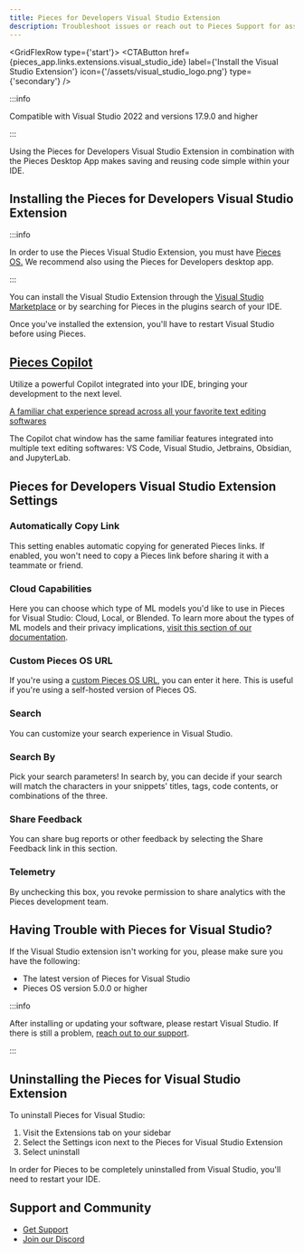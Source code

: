 ```yaml
---
title: Pieces for Developers Visual Studio Extension
description: Troubleshoot issues or reach out to Pieces Support for assistance with the Pieces for Developers Visual Studio Extension.
---
```



<GridFlexRow type={'start'}>
  <CTAButton
    href={pieces_app.links.extensions.visual_studio_ide}
    label={'Install the Visual Studio Extension'}
    icon={'/assets/visual_studio_logo.png'}
    type={'secondary'}
  />
</GridFlexRow>

<MiniSpacer />

:::info

Compatible with Visual Studio 2022 and versions 17.9.0 and higher

:::

<MiniSpacer />

Using the Pieces for Developers Visual Studio Extension in combination with the Pieces Desktop App makes saving and reusing code simple within your IDE.

## Installing the Pieces for Developers Visual Studio Extension
:::info

In order to use the Pieces Visual Studio Extension, you must have <a target="blank" href="/installation-getting-started/what-am-i-installing">Pieces OS.</a> We recommend also using the Pieces for Developers desktop app.

:::

You can install the Visual Studio Extension through the <a target="blank" href={pieces_app.links.extensions.visual_studio_ide}>Visual Studio Marketplace</a> or by searching for Pieces in the plugins search of your IDE.

Once you've installed the extension, you'll have to restart Visual Studio before using Pieces.

## [Pieces Copilot](/features/pieces-copilot#plugin-integrations)
Utilize a powerful Copilot integrated into your IDE, bringing your development to the next level.

[A familiar chat experience spread across all your favorite text editing softwares](/features/pieces-copilot#plugin-integrations)

The Copilot chat window has the same familiar features integrated into multiple text editing softwares: VS Code, Visual Studio, Jetbrains, Obsidian, and JupyterLab.

## Pieces for Developers Visual Studio Extension Settings

### Automatically Copy Link
This setting enables automatic copying for generated Pieces links. If enabled, you won't need to copy a Pieces link before sharing it with a teammate or friend.

### Cloud Capabilities
Here you can choose which type of ML models you'd like to use in Pieces for Visual Studio: Cloud, Local, or Blended. To learn more about the types of ML models and their privacy implications, [visit this section of our documentation](/product-highlights-and-benefits/privacy-security-data#our-machine-learning-models).

### Custom Pieces OS URL
If you're using a [custom Pieces OS URL](/product-highlights-and-benefits/connecting-to-a-remote-pieces-os-instance), you can enter it here. This is useful if you're using a self-hosted version of Pieces OS.

### Search
You can customize your search experience in Visual Studio.

### Search By
Pick your search parameters! In search by, you can decide if your search will match the characters in your snippets' titles, tags, code contents, or combinations of the three.

### Share Feedback
You can share bug reports or other feedback by selecting the Share Feedback link in this section.

### Telemetry
By unchecking this box, you revoke permission to share analytics with the Pieces development team.

## Having Trouble with Pieces for Visual Studio?

If the Visual Studio extension isn't working for you, please make sure you have the following:

- The latest version of Pieces for Visual Studio
- Pieces OS version 5.0.0 or higher

:::info

After installing or updating your software, please restart Visual Studio. If there is still a problem, [reach out to our support](https://getpieces.typeform.com/to/mCjBSIjF#docs-vscode).

:::

## Uninstalling the Pieces for Visual Studio Extension

To uninstall Pieces for Visual Studio:

1. Visit the Extensions tab on your sidebar
2. Select the Settings icon next to the Pieces for Visual Studio Extension
3. Select uninstall

In order for Pieces to be completely uninstalled from Visual Studio, you'll need to restart your IDE.

## Support and Community

- [Get Support](/support)
- [Join our Discord](https://discord.gg/getpieces)
